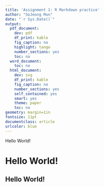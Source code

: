 ```yaml
---
title: 'Assignment 1: R Markdown practice'
author: "SoJeong Mun"
date: "`r Sys.Date()`"
output:
  pdf_document:
    dev: pdf
    df_print: kable
    fig_caption: no
    highlight: tango
    number_sections: yes
    toc: no
  word_document:
    toc: no
  html_document:
    dev: svg
    df_print: kable
    fig_caption: no
    number_sections: yes
    self_contained: yes
    smart: yes
    theme: paper
    toc: no
geometry: margin=1in
fontsize: 11pt
documentclass: article
urlcolor: blue
---
```


<!-- Write your Markdown below this line -->
<p> Hello World! </p>
# Hello World!
## Hello World!
